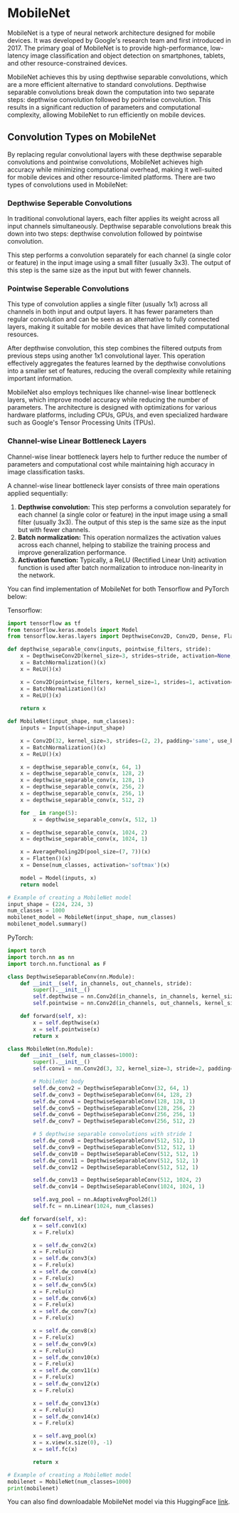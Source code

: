 # MobileNet

MobileNet is a type of neural network architecture designed for mobile devices. It was developed by Google's research team and first introduced in 2017. The primary goal of MobileNet is to provide high-performance, low-latency image classification and object detection on smartphones, tablets, and other resource-constrained devices.  
  
MobileNet achieves this by using depthwise separable convolutions, which are a more efficient alternative to standard convolutions. Depthwise separable convolutions break down the computation into two separate steps: depthwise convolution followed by pointwise convolution. This results in a significant reduction of parameters and computational complexity, allowing MobileNet to run efficiently on mobile devices.  

## Convolution Types on MobileNet

By replacing regular convolutional layers with these depthwise separable convolutions and pointwise convolutions, MobileNet achieves high accuracy while minimizing computational overhead, making it well-suited for mobile devices and other resource-limited platforms. There are two types of convolutions used in MobileNet:

### Depthwise Seperable Convolutions

In traditional convolutional layers, each filter applies its weight across all input channels simultaneously. Depthwise separable convolutions break this down into two steps: depthwise convolution followed by pointwise convolution.  

This step performs a convolution separately for each channel (a single color or feature) in the input image using a small filter (usually 3x3). The output of this step is the same size as the input but with fewer channels.

### Pointwise Seperable Convolutions

This type of convolution applies a single filter (usually 1x1) across all channels in both input and output layers. It has fewer parameters than regular convolution and can be seen as an alternative to fully connected layers, making it suitable for mobile devices that have limited computational resources.

After depthwise convolution, this step combines the filtered outputs from previous steps using another 1x1 convolutional layer. This operation effectively aggregates the features learned by the depthwise convolutions into a smaller set of features, reducing the overall complexity while retaining important information.
 
MobileNet also employs techniques like channel-wise linear bottleneck layers, which improve model accuracy while reducing the number of parameters. The architecture is designed with optimizations for various hardware platforms, including CPUs, GPUs, and even specialized hardware such as Google's Tensor Processing Units (TPUs).

### Channel-wise Linear Bottleneck Layers
Channel-wise linear bottleneck layers help to further reduce the number of parameters and computational cost while maintaining high accuracy in image classification tasks.

A channel-wise linear bottleneck layer consists of three main operations applied sequentially:  
1. **Depthwise convolution:** This step performs a convolution separately for each channel (a single color or feature) in the input image using a small filter (usually 3x3). The output of this step is the same size as the input but with fewer channels.  
2. **Batch normalization:** This operation normalizes the activation values across each channel, helping to stabilize the training process and improve generalization performance.  
3. **Activation function:** Typically, a ReLU (Rectified Linear Unit) activation function is used after batch normalization to introduce non-linearity in the network.

You can find implementation of MobileNet for both Tensorflow and PyTorch below:

Tensorflow:
```python  
import tensorflow as tf
from tensorflow.keras.models import Model
from tensorflow.keras.layers import DepthwiseConv2D, Conv2D, Dense, Flatten, Input, AveragePooling2D, ReLU, BatchNormalization

def depthwise_separable_conv(inputs, pointwise_filters, stride):
    x = DepthwiseConv2D(kernel_size=3, strides=stride, activation=None, padding='same')(inputs)
    x = BatchNormalization()(x)
    x = ReLU()(x)

    x = Conv2D(pointwise_filters, kernel_size=1, strides=1, activation=None, padding='same')(x)
    x = BatchNormalization()(x)
    x = ReLU()(x)
    
    return x

def MobileNet(input_shape, num_classes):
    inputs = Input(shape=input_shape)

    x = Conv2D(32, kernel_size=3, strides=(2, 2), padding='same', use_bias=False)(inputs)
    x = BatchNormalization()(x)
    x = ReLU()(x)

    x = depthwise_separable_conv(x, 64, 1)
    x = depthwise_separable_conv(x, 128, 2)
    x = depthwise_separable_conv(x, 128, 1)
    x = depthwise_separable_conv(x, 256, 2)
    x = depthwise_separable_conv(x, 256, 1)
    x = depthwise_separable_conv(x, 512, 2)

    for _ in range(5):
        x = depthwise_separable_conv(x, 512, 1)

    x = depthwise_separable_conv(x, 1024, 2)
    x = depthwise_separable_conv(x, 1024, 1)

    x = AveragePooling2D(pool_size=(7, 7))(x)
    x = Flatten()(x)
    x = Dense(num_classes, activation='softmax')(x)

    model = Model(inputs, x)
    return model

# Example of creating a MobileNet model
input_shape = (224, 224, 3)
num_classes = 1000
mobilenet_model = MobileNet(input_shape, num_classes)
mobilenet_model.summary()
```

PyTorch:
```python  
import torch
import torch.nn as nn
import torch.nn.functional as F

class DepthwiseSeparableConv(nn.Module):
    def __init__(self, in_channels, out_channels, stride):
        super().__init__()
        self.depthwise = nn.Conv2d(in_channels, in_channels, kernel_size=3, stride=stride, padding=1, groups=in_channels)
        self.pointwise = nn.Conv2d(in_channels, out_channels, kernel_size=1, stride=1, padding=0)

    def forward(self, x):
        x = self.depthwise(x)
        x = self.pointwise(x)
        return x

class MobileNet(nn.Module):
    def __init__(self, num_classes=1000):
        super().__init__()
        self.conv1 = nn.Conv2d(3, 32, kernel_size=3, stride=2, padding=1)

        # MobileNet body
        self.dw_conv2 = DepthwiseSeparableConv(32, 64, 1)
        self.dw_conv3 = DepthwiseSeparableConv(64, 128, 2)
        self.dw_conv4 = DepthwiseSeparableConv(128, 128, 1)
        self.dw_conv5 = DepthwiseSeparableConv(128, 256, 2)
        self.dw_conv6 = DepthwiseSeparableConv(256, 256, 1)
        self.dw_conv7 = DepthwiseSeparableConv(256, 512, 2)

        # 5 depthwise separable convolutions with stride 1
        self.dw_conv8 = DepthwiseSeparableConv(512, 512, 1)
        self.dw_conv9 = DepthwiseSeparableConv(512, 512, 1)
        self.dw_conv10 = DepthwiseSeparableConv(512, 512, 1)
        self.dw_conv11 = DepthwiseSeparableConv(512, 512, 1)
        self.dw_conv12 = DepthwiseSeparableConv(512, 512, 1)

        self.dw_conv13 = DepthwiseSeparableConv(512, 1024, 2)
        self.dw_conv14 = DepthwiseSeparableConv(1024, 1024, 1)

        self.avg_pool = nn.AdaptiveAvgPool2d(1)
        self.fc = nn.Linear(1024, num_classes)

    def forward(self, x):
        x = self.conv1(x)
        x = F.relu(x)

        x = self.dw_conv2(x)
        x = F.relu(x)
        x = self.dw_conv3(x)
        x = F.relu(x)
        x = self.dw_conv4(x)
        x = F.relu(x)
        x = self.dw_conv5(x)
        x = F.relu(x)
        x = self.dw_conv6(x)
        x = F.relu(x)
        x = self.dw_conv7(x)
        x = F.relu(x)

        x = self.dw_conv8(x)
        x = F.relu(x)
        x = self.dw_conv9(x)
        x = F.relu(x)
        x = self.dw_conv10(x)
        x = F.relu(x)
        x = self.dw_conv11(x)
        x = F.relu(x)
        x = self.dw_conv12(x)
        x = F.relu(x)

        x = self.dw_conv13(x)
        x = F.relu(x)
        x = self.dw_conv14(x)
        x = F.relu(x)

        x = self.avg_pool(x)
        x = x.view(x.size(0), -1)
        x = self.fc(x)

        return x

# Example of creating a MobileNet model
mobilenet = MobileNet(num_classes=1000)
print(mobilenet)
```
You can also find downloadable MobileNet model via this HuggingFace [link](https://huggingface.co/google/mobilenet_v2_1.0_224).
